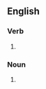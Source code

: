 {{also|déréférencés|déréférences}}
==English==

===Verb===
{{head|en|verb form}}

# 

===Noun===
{{head|en|noun form}}

# {{plural of|en|dereference}}